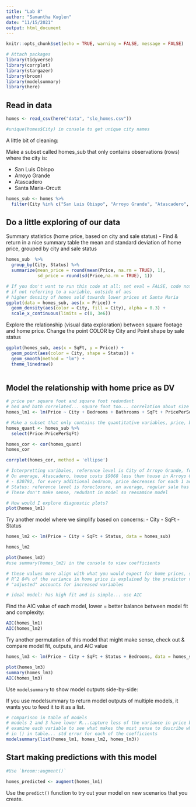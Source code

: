 ```yaml
---
title: "Lab 8"
author: "Samantha Kuglen"
date: "11/15/2021"
output: html_document
---
```


```r
knitr::opts_chunk$set(echo = TRUE, warning = FALSE, message = FALSE)

# Attach packages
library(tidyverse)
library(corrplot)
library(stargazer)
library(broom)
library(modelsummary)
library(here)
```

## Read in data
```r
homes <- read_csv(here("data", "slo_homes.csv"))

#unique(homes$City) in console to get unique city names
```

A little bit of cleaning:

Make a subset called homes_sub that only contains observations (rows) where the city is:

- San Luis Obispo
- Arroyo Grande
- Atascadero
- Santa Maria-Orcutt

```r
homes_sub <- homes %>% 
  filter(City %in% c("San Luis Obispo", "Arroyo Grande", "Atascadero", "Santa Maria-Orcutt"))
```

## Do a little exploring of our data

Summary statistics (home price, based on city and sale status)
- Find & return in a nice summary table the mean and standard deviation of home price, grouped by city and sale status
```r
homes_sub  %>% 
  group_by(City, Status) %>% 
  summarize(mean_price = round(mean(Price, na.rm = TRUE), 1),
            sd_price = round(sd(Price,na.rm = TRUE), 1))

# If you don't want to run this code at all: set eval = FALSE, code not evaluated
# if not referring to a variable, outside of aes
# higher density of homes sold towards lower prices at Santa Maria 
ggplot(data = homes_sub, aes(x = Price)) +
  geom_density(aes(color = City, fill = City), alpha = 0.3) + 
  scale_x_continuous(limits = c(0, 3e6))
```


Explore the relationship (visual data exploration) between square footage and home price. Change the point COLOR by City and Point shape by sale status
```r
ggplot(homes_sub, aes(x = SqFt, y = Price)) + 
  geom_point(aes(color = City, shape = Status)) +
  geom_smooth(method = "lm") +
  theme_linedraw()
  
```
## Model the relationship with home price as DV
```r
# price per square foot and square foot redundant
# bed and bath correlated... square foot too... correlation about size of the house
homes_lm1 <- lm(Price ~ City + Bedrooms + Bathrooms + SqFt + PricePerSqFt + Status, data = homes_sub)

# Make a subset that only contains the quantitative variables, price, bed, bath, sqft
homes_quant <- homes_sub %>% 
  select(Price:PricePerSqFt)

homes_cor <- cor(homes_quant)
homes_cor

corrplot(homes_cor, method = 'ellipse')

# Interpretting varibales, reference level is City of Arroyo Grande, for 
# On average, Atascadero, house costs $9068 less than house in Arroyo Grande
# - $30792, for every additional bedroom, price decreases for each 1 additional bedroom that exists in the house
# Status: reference level is foreclosure, on average, regular sale has lower prices than those in foreclosure
# These don't make sense, redudant in model so reexamine model

# How would I explore diagnostic plots?
plot(homes_lm1)

```

Try another model where we simplify based on concerns:
- City 
- SqFt
- Status
```r
homes_lm2 <- lm(Price ~ City + SqFt + Status, data = homes_sub)

homes_lm2

plot(homes_lm2)
#use summary(homes_lm2) in the console to view coefficients

# these values more align with what you would expect for home prices, status regular price vs foreclosure price
# R^2 84% of the variance in home price is explained by the predictor variables in this model (city, sqft, status, pricepersqft, bedroom, bathroom)... other variables need to capture 100% of variance in price, 
# "adjusted" accounts for increased variables

# ideal model: has high fit and is simple... use AIC
```

Find the AIC value of each model, lower = better balance between model fit and complexity:
```r
AIC(homes_lm1)
AIC(homes_lm2)
```

Try another permutation of this model that might make sense, check out & compare model fit, outputs, and AIC value
```r
homes_lm3 <- lm(Price ~ City + SqFt + Status + Bedrooms, data = homes_sub)

plot(homes_lm3)
summary(homes_lm3)
AIC(homes_lm3)
```

Use `modelsummary` to show model outputs side-by-side:

If you use modelsummary to return model outputs of multiple models, it wants you to feed it to it as a list.

```r
# comparison in table of models
# models 2 and 3 have lower R...capture less of the variance in price but not necessarily bad
# examine each variable to see what makes the most sense to describe what's going on
# in () in table... std error for each of the coefficients
modelsummary(list(homes_lm1, homes_lm2, homes_lm3))
```

## Start making predictions with this model
```r
#Use `broom::augment()`

homes_predicted <- augment(homes_lm1)
```

Use the `predict()` function to try out your model on new scenarios that you create. 